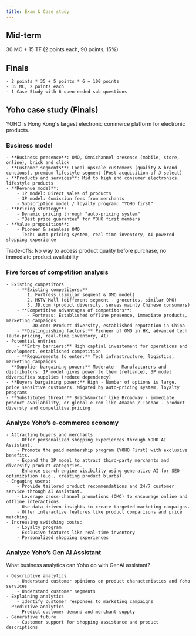 ```yaml
---
title: Exam & Case study
---
```


## Mid-term

30 MC + 15 TF (2 points each, 90 points, 15\%)

## Finals


    - 2 points * 35 + 5 points * 6 = 100 points
    - 35 MC, 2 points each
    - 1 Case Study with 6 open-ended sub questions


## Yoho case study (Finals)


YOHO is Hong Kong's largest electronic commerce platform for electronic products.


### Business model


    - **Business presence**: OMO, Omnichannel presence (mobile, store, online), brick and click
    - **Customer segments**: Local upscale customers (quality & brand concious), premium lifestyle segment (Post acquisition of J-select)
    - **Products and services**: Mid to high end consumer electronics, lifestyle products
    - **Revenue model**:
        - 1P model: Direct sales of products
        - 3P model: Comission fees from merchants
        - Subscription model / loyalty program: "YOHO first"
    - **Pricing strategy**:
        - Dynamic pricing through "auto-pricing system"
        - "Best price guarantee" for YOHO first members
    - **Value proposition**:
        - Pioneer & seamless OMO
        - Tech: Auto-pricing system, real-time inventory, AI powered shopping experience

Trade-offs: No way to access product quality before purchase, no immediate product availability


### Five forces of competition analysis


    - Existing competitors
        - **Existing competitors:**
            1. Fortress (similar segment & OMO model)
            2. HKTV Mall (different segment - groceries, similar OMO)
            3. JD.com (product diversity, serves mainly Chinese consumers)
        - **Competitive advantages of competitors**:
            - Fortress: Established offline presence, immediate products, marketing campaigns
            - JD.com: Product diversity, established reputation in China
        - **Distinguishing factors:** Pioneer of OMO in HK, advanced tech (auto-pricing, real-time inventory, AI)
    - Potential entries
        - **Entry barriers:** High captial investement for operations and development, established competition
        - **Requirements to enter:** Tech infrastructure, logistics, marketing campaigns
    - **Supplier bargaining power:** Moderate - Manufacturers and distributors: 1P model gives power to them (reliance), 3P model diversifies supplies (reduce dependency)
    - **Buyers bargaining power:** High - Number of options is large, price sensitive customers. Migated by auto-pricing system, loyalty programs
    - **Substitutes threat:** Brick&mortor like Broadway - immediate product availability, or global e-com like Amazon / Taobao - product diversty and competitive pricing


### Analyze Yoho’s e-commerce economy


    - Attracting buyers and merchants:
        - Offer personalized shopping experiences through YOHO AI Assistant.
        - Promote the paid membership program (YOHO First) with exclusive benefits.
        - Expand the 3P model to attract third-party merchants and diversify product categories.
        - Enhance search engine visibility using generative AI for SEO optimization (e.g., creating product blurbs).
    - Engaging users:
        - Provide tailored product recommendations and 24/7 customer service through AI Assistant.
        - Leverage cross-channel promotions (OMO) to encourage online and offline interactions.
        - Use data-driven insights to create targeted marketing campaigns.
        - Offer interactive features like product comparisons and price matching.
    - Increasing switching costs:
        - Loyalty program
        - Exclusive features like real-time inventory
        - Personalized shopping experiences


### Analyze Yoho’s Gen AI Assistant

What business analytics can Yoho do with GenAI assistant?

    - Descriptive analytics
        - Understand customer opinions on product characteristics and Yoho services
        - Understand customer segments
    - Explaining analytics
        - Identify customer responses to marketing campaigns
    - Predictive analytics
        - Predict customer demand and merchant supply
    - Generative future
        - Customer support for shopping assistance and product descriptions